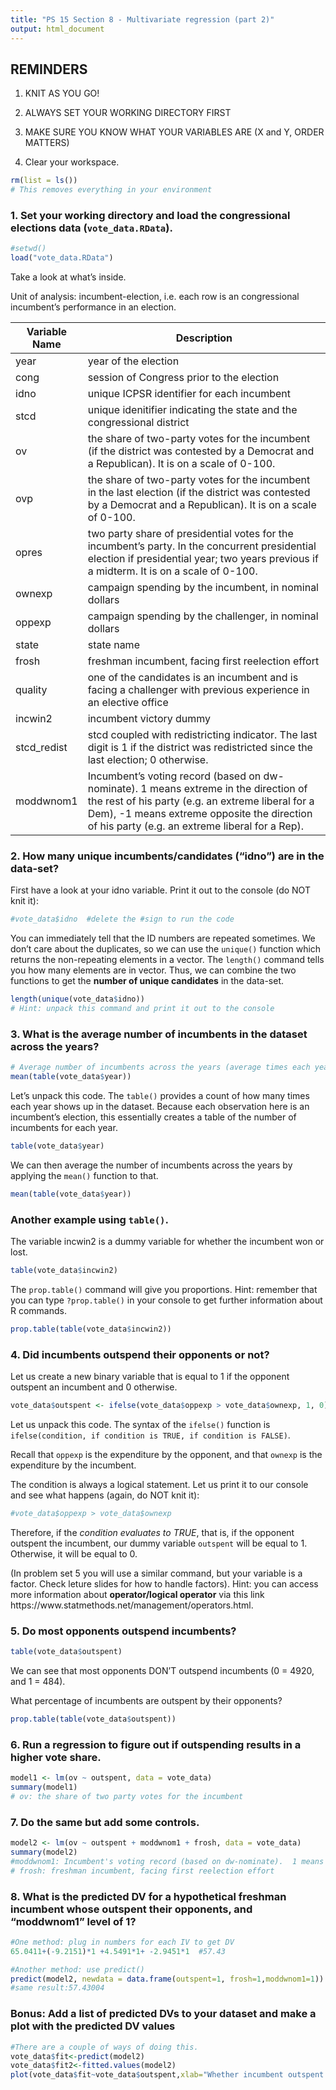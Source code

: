 ```yaml
---
title: "PS 15 Section 8 - Multivariate regression (part 2)"
output: html_document
---
```


## REMINDERS
1. KNIT AS YOU GO!
2. ALWAYS SET YOUR WORKING DIRECTORY FIRST
3. MAKE SURE YOU KNOW WHAT YOUR VARIABLES ARE (X and Y, ORDER MATTERS)

0. Clear your workspace.
```r
rm(list = ls())
# This removes everything in your environment
```

### 1. Set your working directory and load the congressional elections data (`vote_data.RData`).
```r
#setwd()
load("vote_data.RData")
```

Take a look at what's inside. 

Unit of analysis: incumbent-election, i.e. each row is an congressional incumbent's performance in an election.

Variable Name  | Description 
-------------  | ------------------------------------------------------------------ 
year           | year of the election
cong           | session of Congress prior to the election
idno           | unique ICPSR identifier for each incumbent
stcd           | unique idenitifier indicating the state and the congressional district
ov             | the share of two-party votes for the incumbent (if the district was contested by a Democrat and a Republican).  It is on a scale of 0-100.
ovp            | the share of two-party votes for the incumbent in the last election (if the district was contested by a Democrat and a Republican).  It is on a scale of 0-100.
opres          | two party share of presidential votes for the incumbent's party.  In the concurrent presidential election if presidential year; two years previous if a midterm. It is on a scale of 0-100.
ownexp         | campaign spending by the incumbent, in nominal dollars
oppexp         | campaign spending by the challenger, in nominal dollars
state          | state name
frosh          | freshman incumbent, facing first reelection effort
quality        | one of the candidates is an incumbent and is facing a challenger with previous experience in an elective office
incwin2        | incumbent victory dummy
stcd_redist    | stcd coupled with redistricting indicator. The last digit is 1 if the district was redistricted since the last election; 0 otherwise.
moddwnom1      | Incumbent's voting record (based on dw-nominate).  1 means extreme in the direction of the rest of his party (e.g. an extreme liberal for a Dem), -1 means extreme opposite the direction of his party (e.g.  an extreme liberal for a Rep).


### 2. How many **unique** incumbents/candidates ("idno") are in the data-set?

First have a look at your idno variable. Print it out to the console (do NOT knit it):
```r
#vote_data$idno  #delete the #sign to run the code
```
You can immediately tell that the ID numbers are repeated sometimes. We don't care about the duplicates, so we can use the `unique()` function which returns the non-repeating elements in a vector. The `length()` command tells you how many elements are in vector. Thus, we can combine the two functions to get the **number of unique candidates** in the data-set. 

```r
length(unique(vote_data$idno))
# Hint: unpack this command and print it out to the console
```


### 3. What is the average number of incumbents in the dataset across the years?
```r
# Average number of incumbents across the years (average times each year showing up in this dataset)
mean(table(vote_data$year))
```

Let's unpack this code. The `table()` provides a count of how many times each year shows up in the dataset. Because each observation here is an incumbent's election, this essentially creates a table of the number of incumbents for each year.

```r
table(vote_data$year)
```

We can then average the number of incumbents across the years by applying the `mean()` function to that.
```r
mean(table(vote_data$year))
```

### Another example using `table()`.

The variable incwin2 is a dummy variable for whether the incumbent won or lost.

```r
table(vote_data$incwin2)
```
The `prop.table()` command will give you proportions. Hint: remember that you can type `?prop.table()` in your console to get further information about R commands.

```r
prop.table(table(vote_data$incwin2))
```

### 4. Did incumbents outspend their opponents or not? 

Let us create a new binary variable that is equal to 1 if the opponent outspent an incumbent and 0 otherwise.

```r
vote_data$outspent <- ifelse(vote_data$oppexp > vote_data$ownexp, 1, 0)
```

Let us unpack this code. The syntax of the `ifelse()` function is `ifelse(condition, if condition is TRUE, if condition is FALSE)`.

Recall that `oppexp` is the expenditure by the opponent, and that `ownexp` is the expenditure by the incumbent.

The condition is always a logical statement. Let us print it to our console and see what happens (again, do NOT knit it):
```r
#vote_data$oppexp > vote_data$ownexp
```

Therefore, if the *condition evaluates to TRUE*, that is, if the opponent outspent the incumbent, our dummy variable `outspent` will be equal to 1. Otherwise, it will be equal to 0.

(In problem set 5 you will use a similar command, but your variable is a factor. Check leture slides for how to handle factors).
Hint: you can access more information about **operator/logical operator** via this link https://www.statmethods.net/management/operators.html.

### 5. Do most opponents outspend incumbents?
```r
table(vote_data$outspent)
```
We can see that most opponents DON'T outspend incumbents (0 = 4920, and 1 = 484).

What percentage of incumbents are outspent by their opponents?
```r
prop.table(table(vote_data$outspent))
```


### 6. Run a regression to figure out if outspending results in a higher vote share.
```r
model1 <- lm(ov ~ outspent, data = vote_data)
summary(model1)
# ov: the share of two party votes for the incumbent
```


### 7. Do the same but add some controls.
```r
model2 <- lm(ov ~ outspent + moddwnom1 + frosh, data = vote_data)
summary(model2)
#moddwnom1: Incumbent's voting record (based on dw-nominate).  1 means extreme in the direction of the rest of his party (e.g. an extreme liberal for a Dem), -1 means extreme opposite the direction of his party (e.g.  an extreme liberal for a Rep).
# frosh: freshman incumbent, facing first reelection effort
```

### 8. What is the predicted DV for a hypothetical freshman incumbent whose outspent their opponents, and "moddwnom1" level of 1?

```r
#One method: plug in numbers for each IV to get DV
65.0411+(-9.2151)*1 +4.5491*1+ -2.9451*1  #57.43
```
```r
#Another method: use predict()
predict(model2, newdata = data.frame(outspent=1, frosh=1,moddwnom1=1))
#same result:57.43004 

```

### Bonus: Add a list of predicted DVs to your dataset and make a plot with the predicted DV values
```r
#There are a couple of ways of doing this. 
vote_data$fit<-predict(model2)
vote_data$fit2<-fitted.values(model2)
plot(vote_data$fit~vote_data$outspent,xlab="Whether incumbent outspent opponents",ylab="Predicted voteshare")
```

